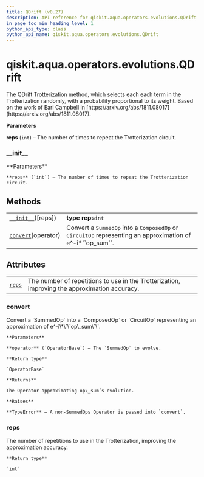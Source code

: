 ```yaml
---
title: QDrift (v0.27)
description: API reference for qiskit.aqua.operators.evolutions.QDrift in qiskit v0.27
in_page_toc_min_heading_level: 1
python_api_type: class
python_api_name: qiskit.aqua.operators.evolutions.QDrift
---
```


<span id="qiskit-aqua-operators-evolutions-qdrift" />

# qiskit.aqua.operators.evolutions.QDrift

<Class id="qiskit.aqua.operators.evolutions.QDrift" isDedicatedPage={true} github="https://github.com/qiskit-community/qiskit-aqua/tree/stable/0.9/qiskit/aqua/operators/evolutions/trotterizations/qdrift.py" signature="QDrift(reps=1)" modifiers="class">
  The QDrift Trotterization method, which selects each each term in the Trotterization randomly, with a probability proportional to its weight. Based on the work of Earl Campbell in [https://arxiv.org/abs/1811.08017](https://arxiv.org/abs/1811.08017).

  **Parameters**

  **reps** (`int`) – The number of times to repeat the Trotterization circuit.

  ### \_\_init\_\_

  <Function id="qiskit.aqua.operators.evolutions.QDrift.__init__" signature="__init__(reps=1)">
    **Parameters**

    **reps** (`int`) – The number of times to repeat the Trotterization circuit.
  </Function>

  ## Methods

  |                                                                                                                             |                                                                                                                 |
  | --------------------------------------------------------------------------------------------------------------------------- | --------------------------------------------------------------------------------------------------------------- |
  | [`__init__`](#qiskit.aqua.operators.evolutions.QDrift.__init__ "qiskit.aqua.operators.evolutions.QDrift.__init__")(\[reps]) | **type reps**`int`                                                                                              |
  | [`convert`](#qiskit.aqua.operators.evolutions.QDrift.convert "qiskit.aqua.operators.evolutions.QDrift.convert")(operator)   | Convert a `SummedOp` into a `ComposedOp` or `CircuitOp` representing an approximation of e^-i\*\`\`op\_sum\`\`. |

  ## Attributes

  |                                                                                                        |                                                                                               |
  | ------------------------------------------------------------------------------------------------------ | --------------------------------------------------------------------------------------------- |
  | [`reps`](#qiskit.aqua.operators.evolutions.QDrift.reps "qiskit.aqua.operators.evolutions.QDrift.reps") | The number of repetitions to use in the Trotterization, improving the approximation accuracy. |

  ### convert

  <Function id="qiskit.aqua.operators.evolutions.QDrift.convert" signature="convert(operator)">
    Convert a `SummedOp` into a `ComposedOp` or `CircuitOp` representing an approximation of e^-i\*\`\`op\_sum\`\`.

    **Parameters**

    **operator** (`OperatorBase`) – The `SummedOp` to evolve.

    **Return type**

    `OperatorBase`

    **Returns**

    The Operator approximating op\_sum’s evolution.

    **Raises**

    **TypeError** – A non-SummedOps Operator is passed into `convert`.
  </Function>

  ### reps

  <Attribute id="qiskit.aqua.operators.evolutions.QDrift.reps">
    The number of repetitions to use in the Trotterization, improving the approximation accuracy.

    **Return type**

    `int`
  </Attribute>
</Class>

